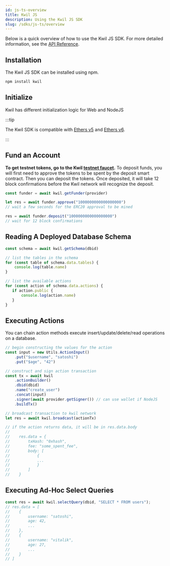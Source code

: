 ```yaml
---
id: js-ts-overview
title: Kwil JS
description: Using the Kwil JS SDK
slug: /sdks/js-ts/overview
---
```


Below is a quick overview of how to use the Kwil JS SDK.  For more detailed information, see the [API Reference](/docs/sdks/js-ts/apis).

## Installation

The Kwil JS SDK can be installed using npm.

```bash
npm install kwil
```

## Initialize

Kwil has different initialization logic for Web and NodeJS

:::tip

The Kwil SDK is compatible with [Ethers v5](https://docs.ethers.org/v5/) and [Ethers v6](https://docs.ethers.org/v6/).

:::

<InitTabs />

## Fund an Account

**To get testnet tokens, go to the Kwil [testnet faucet](<https://faucet.kwil.com>).**  To deposit funds, you will first need to approve the tokens to be spent by the deposit smart contract.  Then you can deposit the tokens.
Once deposited, it will take 12 block confirmations before the Kwil network will recognize the deposit.

```js
const funder = await kwil.getFunder(provider)

let res = await funder.approve("1000000000000000000") 
// wait a few seconds for the ERC20 approval to be mined

res = await funder.deposit("1000000000000000000")
// wait for 12 block confirmations
```

## Reading A Deployed Database Schema

```js
const schema = await kwil.getSchema(dbid)

// list the tables in the schema
for (const table of schema.data.tables) {
    console.log(table.name)
}

// list the available actions
for (const action of schema.data.actions) {
   if action.public {
       console.log(action.name)
   }
}
```

## Executing Actions

You can chain action methods execute insert/update/delete/read operations on a database.
``` javascript
// begin constructing the values for the action
const input = new Utils.ActionInput()
    .put("$username", "satoshi")
    .put("$age", "42")

// construct and sign action transaction
const tx = await kwil
    .actionBuilder()
    .dbid(dbid)
    .name("create_user")
    .concat(input)
    .signer(await provider.getSigner()) // can use wallet if NodeJS
    .buildTx()

// broadcast transaction to kwil network
let res = await kwil.broadcast(actionTx)

// if the action returns data, it will be in res.data.body
//
//    res.data = {
//        txHash: "0xhash",
//        fee: "some_spent_fee",
//        body: [
//            {
//            ...
//            }
//        ]
//    }
```

## Executing Ad-Hoc Select Queries

``` javascript
const res = await kwil.selectQuery(dbid, "SELECT * FROM users");
// res.data = [
//    {
//        username: "satoshi",
//        age: 42,
//        ...
//    },
//    {
//        username: "vitalik",
//        age: 27,
//        ...
//    }
// ]
```